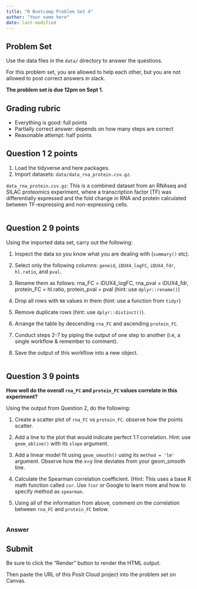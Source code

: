 ```yaml
---
title: "R Bootcamp Problem Set 4"
author: "Your name here"
date: last-modified 
---
```


## Problem Set

Use the data files in the `data/` directory to answer the questions.

For this problem set, you are allowed to help each other, but you are not
allowed to post correct answers in slack.

**The problem set is due 12pm on Sept 1.**

## Grading rubric

- Everything is good: full points
- Partially correct answer: depends on how many steps are correct
- Reasonable attempt: half points

## Question 1 **2 points**

1. Load the tidyverse and here packages.  
2. Import datasets: `data/data_rna_protein.csv.gz`.

`data_rna_protein.csv.gz`: This is a combined dataset from an RNAseq and SILAC
proteomics experiment, where a transcription factor (TF) was differentially
expressed and the fold change in RNA and protein calculated between
TF-expressing and non-expressing cells.
   
```r
```

## Question 2 **9 points**

Using the imported data set, carry out the following:  

1. Inspect the data so you know what you are dealing with (`summary()` etc). 

2. Select only the following columns: `geneid`, `iDUX4_logFC`, `iDUX4_fdr`,
   `hl.ratio`, and `pval`.

3. Rename them as follows: rna_FC = iDUX4_logFC, rna_pval = iDUX4_fdr,
   protein_FC = hl.ratio, protein_pval = pval (hint: use `dplyr::rename()`)

4. Drop all rows with `NA` values in them (hint: use a function from `tidyr`)

6. Remove duplicate rows (hint: use `dplyr::distinct()`).

7. Arrange the table by descending `rna_FC` and ascending 
   `protein_FC`.
   
8. Conduct steps 2-7 by piping the output of one step to another (i.e, a single
   workflow & remember to comment).
   
9. Save the output of this workflow into a new object.

```r
```

## Question 3  **9 points**

**How well do the overall `rna_FC` and `protein_FC` values correlate in this
experiment?**

Using the output from Question 2, do the following:  

1. Create a scatter plot of `rna_FC` vs `protein_FC`. observe how the points scatter.

2. Add a line to the plot that would indicate perfect 1:1 correlation.
   Hint: use `geom_abline()` with its `slope` argument.
   
3. Add a linear model fit using `geom_smooth()` using its `method = 'lm'` argument.
   Observe how the x=y line deviates from your geom_smooth line.

4. Calculate the Spearman correlation coefficient. (Hint: This uses a base R math
   function called `cor`. Use `?cor` or Google to learn more and how to specify
   method as `spearman`.

5. Using all of the information from above, comment on the correlation between
   `rna_FC` and `protein_FC` below.

```r
```

### Answer

## Submit

Be sure to click the "Render" button to render the HTML output.

Then paste the URL of this Posit Cloud project into the problem set on Canvas.
